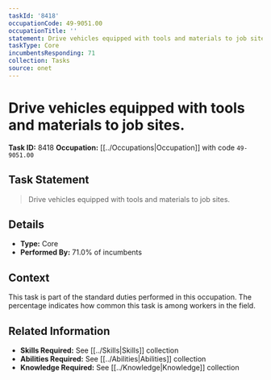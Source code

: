 ```yaml
---
taskId: '8418'
occupationCode: 49-9051.00
occupationTitle: ''
statement: Drive vehicles equipped with tools and materials to job sites.
taskType: Core
incumbentsResponding: 71
collection: Tasks
source: onet
---
```

# Drive vehicles equipped with tools and materials to job sites.

**Task ID:** 8418
**Occupation:** [[../Occupations|Occupation]] with code `49-9051.00`

## Task Statement

> Drive vehicles equipped with tools and materials to job sites.

## Details

- **Type:** Core
- **Performed By:** 71.0% of incumbents

## Context

This task is part of the standard duties performed in this occupation. The percentage indicates how common this task is among workers in the field.

## Related Information

- **Skills Required:** See [[../Skills|Skills]] collection
- **Abilities Required:** See [[../Abilities|Abilities]] collection
- **Knowledge Required:** See [[../Knowledge|Knowledge]] collection
